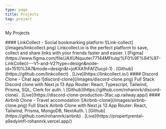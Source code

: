 ```yaml
---
type: page
title: Projects
tag: project
---
```


My Projects

<project>
#### LinkCollect - Social bookmarking platform
![Link-collect](/images/linkcollect.png)
Linkcollect.io is the perfect platform to save, collect and share links with your friends faster and easier.
\
[Figma](https://www.figma.com/file/JAXUNquuter77144MFtulq/%F0%9F%94%97-LinkCollect---V1-and-V2?type=design&node-id=1510%3A7&mode=design&t=joKXA1hFAfZlucpl-1) . [Github](https://github.com/linkcollect) . [Live](https://linkcollect.io/)
</project>

<project>
#### Discord Clone - Chat app
![discord-clone](/images/discord-clone.png)
Full Stack Discord clone with Next.js 13 App Router: React, Typescript, Tailwind, Prisma, SQL, Clerk for auth.
\
[Github](https://github.com/rohannrk/discord-clone) . [Live](https://discord-clone-production-3fac.up.railway.app/)
</project>

<project>
#### Airbnb Clone - Travel accomodation
![Airbnb-clone](/images/airbnb-clone.png)
Full Stack Airbnb Clone with Next.js 13 App Router: React, Tailwind, Prisma, MongoDB, NextAuth.
\
[Github](https://github.com/rohannrk/airbnb) . [Live](https://propertyrental-a9edyimfl-rohannrk.vercel.app/)
</project>